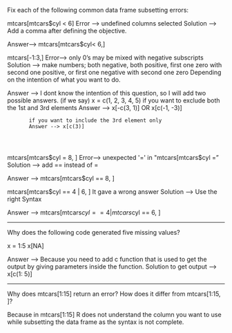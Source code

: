 Fix each of the following common data frame subsetting errors: 


mtcars[mtcars$cyl < 6]    Error -->   undefined columns selected
Solution --> Add a comma after defining the objective.

Answer--> mtcars[mtcars$cyl< 6,]




mtcars[-1:3,]   Error--> only 0's may be mixed with negative subscripts
Solution --> make numbers; both negative, 
                           both positive,
                           first one zero with second one positive, 
                           or first one negative with second one zero
                           Depending on the intention of what you want to do.
                           
Answer --> I dont know the intention of this question, so I will add two possible answers.
           (if we say)     x = c(1, 2, 3, 4, 5)
           if you want to exclude both the 1st and 3rd elements
           Answer --> x[-c(3, 1)]   OR  x[c(-1, -3)]
           
           if you want to include the 3rd element only
           Answer --> x[c(3)]
           
           
           
mtcars[mtcars$cyl = 8, ] Error--> unexpected '=' in "mtcars[mtcars$cyl ="
Solution --> add == instead of =

Answer --> mtcars[mtcars$cyl == 8, ]




mtcars[mtcars$cyl == 4 | 6, ]   It gave a wrong answer 
Solution --> Use the right Syntax


Answer --> mtcars[mtcars$cyl == 4 | mtcars$cyl == 6, ]


-----------------------------------------------------------------------------------------

Why does the following code generated five missing values?

x = 1:5
x[NA]

Answer --> Because you need to add c function that is used to get the output by giving parameters inside the function.
Solution to get output -->  x[c(1: 5)]

------------------------------------------------------------------------------------------

Why does mtcars[1:15] return an error? How does it differ from mtcars[1:15, ]?


Because in mtcars[1:15] R does not understand the column you want to use while subsetting the data frame as the syntax is not complete.
           
           

           
